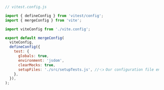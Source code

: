 ```js
// vitest.config.js

import { defineConfig } from 'vitest/config';
import { mergeConfig } from 'vite';

import viteConfig from './vite.config';

export default mergeConfig(
  viteConfig,
  defineConfig({
    test: {
      globals: true,
      environment: 'jsdom',
      clearMocks: true,
      setupFiles: './src/setupTests.js', //👈 Our configuration file enabled here
    },
  }),
);
```
